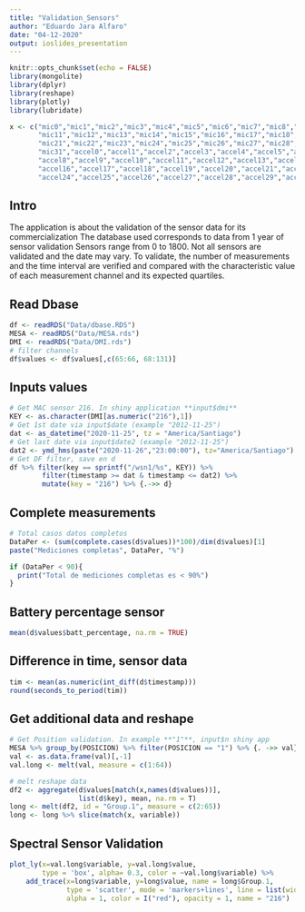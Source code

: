 ```yaml
---
title: "Validation_Sensors"
author: "Eduardo Jara Alfaro"
date: "04-12-2020"
output: ioslides_presentation
---
```


```r
knitr::opts_chunk$set(echo = FALSE)
library(mongolite)
library(dplyr)
library(reshape)
library(plotly)
library(lubridate)

x <- c("mic0","mic1","mic2","mic3","mic4","mic5","mic6","mic7","mic8","mic9","mic10",
       "mic11","mic12","mic13","mic14","mic15","mic16","mic17","mic18","mic19","mic20",
       "mic21","mic22","mic23","mic24","mic25","mic26","mic27","mic28","mic29","mic30",
       "mic31","accel0","accel1","accel2","accel3","accel4","accel5","accel6","accel7",
       "accel8","accel9","accel10","accel11","accel12","accel13","accel14","accel15",
       "accel16","accel17","accel18","accel19","accel20","accel21","accel22","accel23",
       "accel24","accel25","accel26","accel27","accel28","accel29","accel30","accel31")
```

## Intro

The application is about the validation of the sensor data for its commercialization The database used corresponds to data from 1 year of sensor validation Sensors range from 0 to 1800. Not all sensors are validated and the date may vary. To validate, the number of measurements and the time interval are verified and compared with the characteristic value of each measurement channel and its expected quartiles.


## Read Dbase

```r
df <- readRDS("Data/dbase.RDS")
MESA <- readRDS("Data/MESA.rds")
DMI <- readRDS("Data/DMI.rds")
# filter channels
df$values <- df$values[,c(65:66, 68:131)]

```

## Inputs values

```r
# Get MAC sensor 216. In shiny application **input$dmi**
KEY <- as.character(DMI[as.numeric("216"),1])
# Get 1st date via input$date (example "2012-11-25")
dat <- as_datetime("2020-11-25", tz = "America/Santiago")
# Get last date via input$date2 (example "2012-11-25")
dat2 <- ymd_hms(paste("2020-11-26","23:00:00"), tz="America/Santiago")
# Get DF filter, save en d
df %>% filter(key == sprintf("/wsn1/%s", KEY)) %>% 
        filter(timestamp >= dat & timestamp <= dat2) %>% 
        mutate(key = "216") %>% {.->> d}
```


## Complete measurements

```r
# Total casos datos completos
DataPer <- (sum(complete.cases(d$values))*100)/dim(d$values)[1]
paste("Mediciones completas", DataPer, "%")

if (DataPer < 90){
  print("Total de mediciones completas es < 90%")
}

```

## Battery percentage sensor

```r
mean(d$values$batt_percentage, na.rm = TRUE)
```

## Difference in time, sensor data

```r
tim <- mean(as.numeric(int_diff(d$timestamp)))
round(seconds_to_period(tim))
```
## Get additional data and reshape

```r
# Get Position validation. In example **"1"**, input$n shiny app
MESA %>% group_by(POSICION) %>% filter(POSICION == "1") %>% {. ->> val}
val <- as.data.frame(val)[,-1]
val.long <- melt(val, measure = c(1:64))

# melt reshape data
df2 <- aggregate(d$values[match(x,names(d$values))], 
                 list(d$key), mean, na.rm = T)
long <- melt(df2, id = "Group.1", measure = c(2:65))
long <- long %>% slice(match(x, variable))

```

## Spectral Sensor Validation
```r
plot_ly(x=val.long$variable, y=val.long$value, 
        type = 'box', alpha= 0.3, color = ~val.long$variable) %>% 
    add_trace(x=long$variable, y=long$value, name = long$Group.1, 
              type = 'scatter', mode = 'markers+lines', line = list(width = 1),
              alpha = 1, color = I("red"), opacity = 1, name = "216")
```


